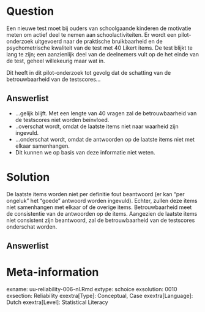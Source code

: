 Question
========
  
Een nieuwe test moet bij ouders van schoolgaande kinderen de motivatie meten om actief deel te nemen aan schoolactiviteiten. Er wordt een pilot-onderzoek uitgevoerd naar de praktische bruikbaarheid en de psychometrische kwaliteit van de test met 40 Likert items. De test blijkt te lang te zijn; een aanzienlijk deel van de deelnemers vult op de het einde van de test, geheel willekeurig maar wat in.

Dit heeft in dit pilot-onderzoek tot gevolg dat de schatting van de betrouwbaarheid van de testscores...

  
Answerlist
----------
* ...gelijk blijft. Met een lengte van 40 vragen zal de betrouwbaarheid van de testscores niet worden beïnvloed.
* ..overschat wordt, omdat de laatste items niet naar waarheid zijn ingevuld.
* ...onderschat wordt, omdat de antwoorden op de laatste items niet met elkaar samenhangen. 
* Dit kunnen we op basis van deze informatie niet weten.



Solution
========
  
De laatste items worden niet per definitie fout beantwoord (er kan “per ongeluk” het “goede” antwoord worden ingevuld). Echter, zullen deze items niet samenhangen met elkaar of de overige items. Betrouwbaarheid meet de consistentie van de antwoorden op de items. Aangezien de laatste items niet consistent zijn beantwoord, zal de betrouwbaarheid van de testscores onderschat worden.

Answerlist
----------



Meta-information
================
exname: uu-reliability-006-nl.Rmd
extype: schoice
exsolution: 0010
exsection: Reliability
exextra[Type]: Conceptual, Case
exextra[Language]: Dutch
exextra[Level]: Statistical Literacy
